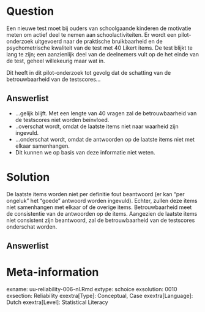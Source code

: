 Question
========
  
Een nieuwe test moet bij ouders van schoolgaande kinderen de motivatie meten om actief deel te nemen aan schoolactiviteiten. Er wordt een pilot-onderzoek uitgevoerd naar de praktische bruikbaarheid en de psychometrische kwaliteit van de test met 40 Likert items. De test blijkt te lang te zijn; een aanzienlijk deel van de deelnemers vult op de het einde van de test, geheel willekeurig maar wat in.

Dit heeft in dit pilot-onderzoek tot gevolg dat de schatting van de betrouwbaarheid van de testscores...

  
Answerlist
----------
* ...gelijk blijft. Met een lengte van 40 vragen zal de betrouwbaarheid van de testscores niet worden beïnvloed.
* ..overschat wordt, omdat de laatste items niet naar waarheid zijn ingevuld.
* ...onderschat wordt, omdat de antwoorden op de laatste items niet met elkaar samenhangen. 
* Dit kunnen we op basis van deze informatie niet weten.



Solution
========
  
De laatste items worden niet per definitie fout beantwoord (er kan “per ongeluk” het “goede” antwoord worden ingevuld). Echter, zullen deze items niet samenhangen met elkaar of de overige items. Betrouwbaarheid meet de consistentie van de antwoorden op de items. Aangezien de laatste items niet consistent zijn beantwoord, zal de betrouwbaarheid van de testscores onderschat worden.

Answerlist
----------



Meta-information
================
exname: uu-reliability-006-nl.Rmd
extype: schoice
exsolution: 0010
exsection: Reliability
exextra[Type]: Conceptual, Case
exextra[Language]: Dutch
exextra[Level]: Statistical Literacy
